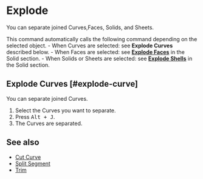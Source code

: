 
# Explode

<Reference shortcut="Alt + J" command="Explode" button="" />

You can separate joined Curves,Faces, Solids, and Sheets.

This command automatically calls the following command depending on the selected object.
    - When Curves are selected: see **Explode Curves** described below.
    - When Faces are selected: see [**Explode Faces**](../solid/explode#explode-faces) in the Solid section.
    - When Solids or Sheets are selected: see [**Explode Shells**](../solid/explode#explode-sheets) in the Solid section.

## Explode Curves [#explode-curve]

You can separate joined Curves.

1. Select the Curves you want to separate.
2. Press <kbd>Alt + J</kbd>.
3. The Curves are separated.

## See also
- [Cut Curve](./cut-curve)
- [Split Segment](./split-segment)
- [Trim](./trim)








